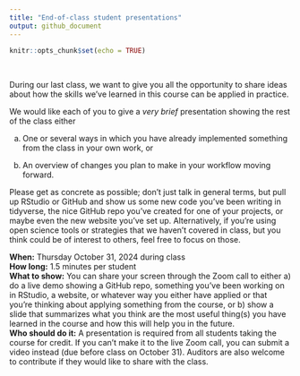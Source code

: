 ```yaml
---
title: "End-of-class student presentations"
output: github_document
---
```


```r
knitr::opts_chunk$set(echo = TRUE)
```

<br>

During our last class, we want to give you all the opportunity to share ideas about how the skills we've learned in this course can be applied in practice. 

We would like each of you to give a *very brief* presentation showing the rest of the class either

a) One or several ways in which you have already implemented something from the class in your own work, or 

a) An overview of changes you plan to make in your workflow moving forward.

Please get as concrete as possible; don't just talk in general terms, but pull up RStudio or GitHub and show us some new code you've been writing in tidyverse, the nice GitHub repo you've created for one of your projects, or maybe even the new website you've set up. Alternatively, if you're using open science tools or strategies that we haven't covered in class, but you think could be of interest to others, feel free to focus on those.  

**When:** Thursday October 31, 2024 during class  
**How long:** 1.5 minutes per student  
**What to show:** You can share your screen through the Zoom call to either a) do a live demo showing a GitHub repo, something you've been working on in RStudio, a website, or whatever way you either have applied or that you're thinking about applying something from the course, or b) show a slide that summarizes what you think are the most useful thing(s) you have learned in the course and how this will help you in the future.  
**Who should do it:** A presentation is required from all students taking the course for credit. If you can't make it to the live Zoom call, you can submit a video instead (due before class on October 31). Auditors are also welcome to contribute if they would like to share with the class.  


